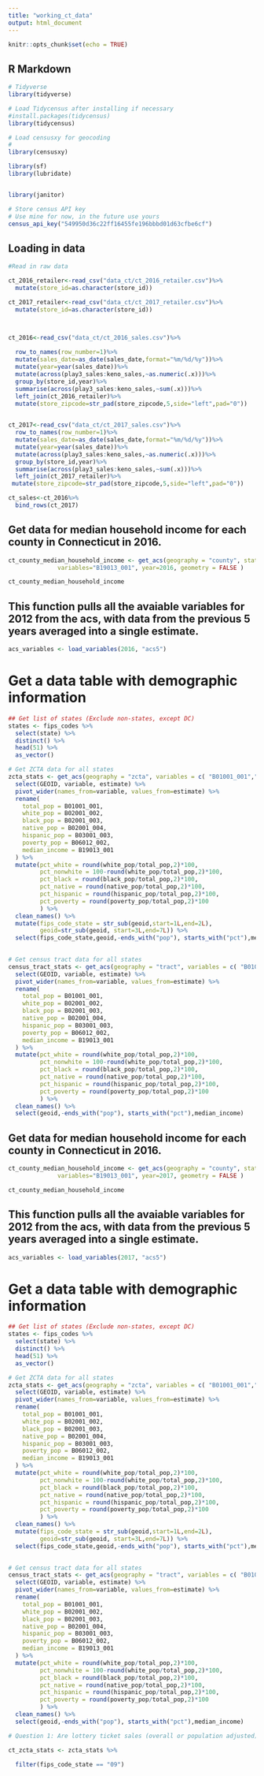 ```yaml
---
title: "working_ct_data"
output: html_document
---
```


```r
knitr::opts_chunk$set(echo = TRUE)
```

## R Markdown

```r
# Tidyverse
library(tidyverse)

# Load Tidycensus after installing if necessary
#install.packages(tidycensus)
library(tidycensus)

# Load censusxy for geocoding
# 
library(censusxy)

library(sf)
library(lubridate)


library(janitor)

# Store census API key
# Use mine for now, in the future use yours
census_api_key("549950d36c22ff16455fe196bbbd01d63cfbe6cf")

```


## Loading in data 
```r

#Read in raw data 

ct_2016_retailer<-read_csv("data_ct/ct_2016_retailer.csv")%>%
  mutate(store_id=as.character(store_id))

ct_2017_retailer<-read_csv("data_ct/ct_2017_retailer.csv")%>%
  mutate(store_id=as.character(store_id))



ct_2016<-read_csv("data_ct/ct_2016_sales.csv")%>%
 
  row_to_names(row_number=1)%>%
  mutate(sales_date=as_date(sales_date,format="%m/%d/%y"))%>%
  mutate(year=year(sales_date))%>%
  mutate(across(play3_sales:keno_sales,~as.numeric(.x)))%>%
  group_by(store_id,year)%>%
  summarise(across(play3_sales:keno_sales,~sum(.x)))%>%
  left_join(ct_2016_retailer)%>%
  mutate(store_zipcode=str_pad(store_zipcode,5,side="left",pad="0"))

  
ct_2017<-read_csv("data_ct/ct_2017_sales.csv")%>%
  row_to_names(row_number=1)%>%
  mutate(sales_date=as_date(sales_date,format="%m/%d/%y"))%>%
  mutate(year=year(sales_date))%>%
  mutate(across(play3_sales:keno_sales,~as.numeric(.x)))%>%
  group_by(store_id,year)%>%
  summarise(across(play3_sales:keno_sales,~sum(.x)))%>%
  left_join(ct_2017_retailer)%>%
 mutate(store_zipcode=str_pad(store_zipcode,5,side="left",pad="0"))

ct_sales<-ct_2016%>%
  bind_rows(ct_2017)

```

## Get data for median household income for each county in Connecticut in 2016.

```r
ct_county_median_household_income <- get_acs(geography = "county", state="CT",
              variables="B19013_001", year=2016, geometry = FALSE )

ct_county_median_household_income

```

## This function pulls all the avaiable variables for 2012 from the acs, with data from the previous 5 years averaged into a single estimate. 

```r
acs_variables <- load_variables(2016, "acs5")
```

# Get a data table with demographic information


```r
## Get list of states (Exclude non-states, except DC)
states <- fips_codes %>%
  select(state) %>%
  distinct() %>%
  head(51) %>%
  as_vector() 

# Get ZCTA data for all states   
zcta_stats <- get_acs(geography = "zcta", variables = c( "B01001_001","B02001_002","B02001_003","B02001_004","B03001_003","B06012_002","B19013_001"), year = 2016) %>%
  select(GEOID, variable, estimate) %>%
  pivot_wider(names_from=variable, values_from=estimate) %>%
  rename(
    total_pop = B01001_001,
    white_pop = B02001_002,
    black_pop = B02001_003,
    native_pop = B02001_004,
    hispanic_pop = B03001_003,
    poverty_pop = B06012_002,
    median_income = B19013_001
  ) %>%
  mutate(pct_white = round(white_pop/total_pop,2)*100,
         pct_nonwhite = 100-round(white_pop/total_pop,2)*100,
         pct_black = round(black_pop/total_pop,2)*100,
         pct_native = round(native_pop/total_pop,2)*100,
         pct_hispanic = round(hispanic_pop/total_pop,2)*100,
         pct_poverty = round(poverty_pop/total_pop,2)*100
         ) %>%
  clean_names() %>%
  mutate(fips_code_state = str_sub(geoid,start=1L,end=2L),
         geoid=str_sub(geoid, start=3L,end=7L)) %>%
  select(fips_code_state,geoid,-ends_with("pop"), starts_with("pct"),median_income) 

  
# Get census tract data for all states
census_tract_stats <- get_acs(geography = "tract", variables = c( "B01001_001","B02001_002","B02001_003","B02001_004","B03001_003","B06012_002","B19013_001"), state=states,year = 2016) %>%
  select(GEOID, variable, estimate) %>%
  pivot_wider(names_from=variable, values_from=estimate) %>%
  rename(
    total_pop = B01001_001,
    white_pop = B02001_002,
    black_pop = B02001_003,
    native_pop = B02001_004,
    hispanic_pop = B03001_003,
    poverty_pop = B06012_002,
    median_income = B19013_001
  ) %>%
  mutate(pct_white = round(white_pop/total_pop,2)*100,
         pct_nonwhite = 100-round(white_pop/total_pop,2)*100,
         pct_black = round(black_pop/total_pop,2)*100,
         pct_native = round(native_pop/total_pop,2)*100,
         pct_hispanic = round(hispanic_pop/total_pop,2)*100,
         pct_poverty = round(poverty_pop/total_pop,2)*100
         ) %>%
  clean_names() %>%
  select(geoid,-ends_with("pop"), starts_with("pct"),median_income)


```
## Get data for median household income for each county in Connecticut in 2016.
```r
ct_county_median_household_income <- get_acs(geography = "county", state="CT",
              variables="B19013_001", year=2017, geometry = FALSE )

ct_county_median_household_income

```

## This function pulls all the avaiable variables for 2012 from the acs, with data from the previous 5 years averaged into a single estimate. 

```r
acs_variables <- load_variables(2017, "acs5")
```

# Get a data table with demographic information


```r
## Get list of states (Exclude non-states, except DC)
states <- fips_codes %>%
  select(state) %>%
  distinct() %>%
  head(51) %>%
  as_vector() 

# Get ZCTA data for all states   
zcta_stats <- get_acs(geography = "zcta", variables = c( "B01001_001","B02001_002","B02001_003","B02001_004","B03001_003","B06012_002","B19013_001"), year = 2017) %>%
  select(GEOID, variable, estimate) %>%
  pivot_wider(names_from=variable, values_from=estimate) %>%
  rename(
    total_pop = B01001_001,
    white_pop = B02001_002,
    black_pop = B02001_003,
    native_pop = B02001_004,
    hispanic_pop = B03001_003,
    poverty_pop = B06012_002,
    median_income = B19013_001
  ) %>%
  mutate(pct_white = round(white_pop/total_pop,2)*100,
         pct_nonwhite = 100-round(white_pop/total_pop,2)*100,
         pct_black = round(black_pop/total_pop,2)*100,
         pct_native = round(native_pop/total_pop,2)*100,
         pct_hispanic = round(hispanic_pop/total_pop,2)*100,
         pct_poverty = round(poverty_pop/total_pop,2)*100
         ) %>%
  clean_names() %>%
  mutate(fips_code_state = str_sub(geoid,start=1L,end=2L),
         geoid=str_sub(geoid, start=3L,end=7L)) %>%
  select(fips_code_state,geoid,-ends_with("pop"), starts_with("pct"),median_income) 

  
# Get census tract data for all states
census_tract_stats <- get_acs(geography = "tract", variables = c( "B01001_001","B02001_002","B02001_003","B02001_004","B03001_003","B06012_002","B19013_001"), state=states,year = 2017) %>%
  select(GEOID, variable, estimate) %>%
  pivot_wider(names_from=variable, values_from=estimate) %>%
  rename(
    total_pop = B01001_001,
    white_pop = B02001_002,
    black_pop = B02001_003,
    native_pop = B02001_004,
    hispanic_pop = B03001_003,
    poverty_pop = B06012_002,
    median_income = B19013_001
  ) %>%
  mutate(pct_white = round(white_pop/total_pop,2)*100,
         pct_nonwhite = 100-round(white_pop/total_pop,2)*100,
         pct_black = round(black_pop/total_pop,2)*100,
         pct_native = round(native_pop/total_pop,2)*100,
         pct_hispanic = round(hispanic_pop/total_pop,2)*100,
         pct_poverty = round(poverty_pop/total_pop,2)*100
         ) %>%
  clean_names() %>%
  select(geoid,-ends_with("pop"), starts_with("pct"),median_income)


```


```r
# Question 1: Are lottery ticket sales (overall or population adjusted) higher at retailers located in low-income or non-white areas?

ct_zcta_stats <- zcta_stats %>%
  
  filter(fips_code_state == "09")
```

